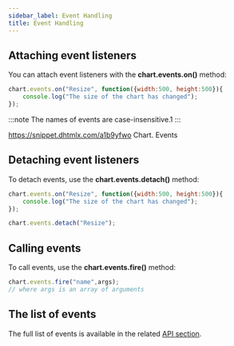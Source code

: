 ```yaml
---
sidebar_label: Event Handling
title: Event Handling
---
```



          

## Attaching event listeners

You can attach event listeners with the <strong>chart.events.on()</strong> method:

~~~js
chart.events.on("Resize", function({width:500, height:500}){
    console.log("The size of the chart has changed");
});
~~~

:::note
The names of events are case-insensitive.1
:::

https://snippet.dhtmlx.com/a1b9yfwo	Chart. Events

## Detaching event listeners

To detach events, use the <strong>chart.events.detach()</strong> method:

~~~js
chart.events.on("Resize", function({width:500, height:500}){
    console.log("The size of the chart has changed");
});

chart.events.detach("Resize");
~~~

## Calling events

To call events, use the <strong>chart.events.fire()</strong> method:

~~~js
chart.events.fire("name",args);
// where args is an array of arguments
~~~

## The list of events

The full list of events is available in the related [API section](/chart/api/refs/chart_events).


